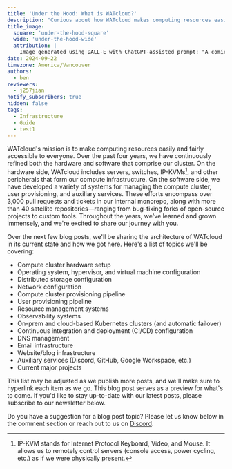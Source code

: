 ```yaml
---
title: 'Under the Hood: What is WATcloud?'
description: "Curious about how WATcloud makes computing resources easily and fairly accessible to everyone? Join us as we kick off a blog series exploring our four-year journey of refining our compute cluster's hardware and software—from servers and networking to user provisioning and observability systems."
title_image:
  square: 'under-the-hood-square'
  wide: 'under-the-hood-wide'
  attribution: |
    Image generated using DALL-E with ChatGPT-assisted prompt: "A comic-style drawing of a person standing in front of a larger car with a red hood, looking under the hood and finding it filled with computer parts instead of an engine. The car should have no engine visible; instead, the hood reveals computer parts like circuit boards, CPUs, cooling fans, and cables. The person is smaller in size compared to the car, standing on the ground, and looks surprised, with wide eyes and a raised eyebrow. The scene is light-hearted and humorous, with vibrant colors and exaggerated expressions, capturing the surprise and confusion of the person."
date: 2024-09-22
timezone: America/Vancouver
authors:
  - ben
reviewers:
  - j257jian
notify_subscribers: true
hidden: false
tags:
  - Infrastructure
  - Guide
  - test1
---
```


WATcloud's mission is to make computing resources easily and fairly accessible to everyone.
Over the past four years, we have continuously refined both the hardware and software that comprise our cluster.
On the hardware side, WATcloud includes servers, switches, IP-KVMs[^ip-kvm], and other peripherals that form our compute infrastructure.
On the software side, we have developed a variety of systems for managing the compute cluster, user provisioning, and auxiliary services.
These efforts encompass over 3,000 pull requests and tickets in our internal monorepo, along with more than 40 satellite repositories—ranging
from bug-fixing forks of open-source projects to custom tools.
Throughout the years, we've learned and grown immensely, and we're excited to share our journey with you.

[^ip-kvm]: IP-KVM stands for Internet Protocol Keyboard, Video, and Mouse. It allows us to remotely control servers (console access, power cycling, etc.) as if we were physically present.

Over the next few blog posts, we'll be sharing the architecture of WATcloud in its current state and how we got here.
Here's a list of topics we'll be covering:
- Compute cluster hardware setup
- Operating system, hypervisor, and virtual machine configuration
- Distributed storage configuration
- Network configuration
- Compute cluster provisioning pipeline
- User provisioning pipeline
- Resource management systems
- Observability systems
- On-prem and cloud-based Kubernetes clusters (and automatic failover)
- Continuous integration and deployment (CI/CD) configuration
- DNS management
- Email infrastructure
- Website/blog infrastructure
- Auxiliary services (Discord, GitHub, Google Workspace, etc.)
- Current major projects

This list may be adjusted as we publish more posts, and we'll make sure to hyperlink each item as we go.
This blog post serves as a preview for what's to come. If you'd like to stay up-to-date with our latest posts,
please subscribe to our newsletter below.

Do you have a suggestion for a blog post topic? Please let us know below in the comment section or reach out to us on [Discord](https://discord.gg/hEX5Q4KDYN).
